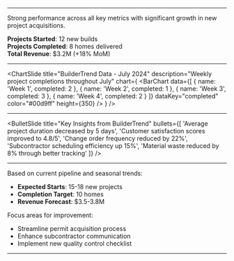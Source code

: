 
<SlidePage>

<TitleSlide 
  title="July 2024 Report" 
  subtitle="Construction Projects Update"
  author="Mitchell Metz"
  date="July 31, 2024"
/>

---

<ContentSlide title="July Overview" layout="center">

Strong performance across all key metrics with significant growth in new project acquisitions.

**Projects Started**: 12 new builds  
**Projects Completed**: 8 homes delivered  
**Total Revenue**: $3.2M (+18% MoM)

</ContentSlide>

---

<ChartSlide 
  title="BuilderTrend Data - July 2024"
  description="Weekly project completions throughout July"
  chart={
    <BarChart
      data={[
        { name: 'Week 1', completed: 2 },
        { name: 'Week 2', completed: 1 },
        { name: 'Week 3', completed: 3 },
        { name: 'Week 4', completed: 2 }
      ]}
      dataKey="completed"
      color="#00d9ff"
      height={350}
    />
  }
/>

---

<BulletSlide 
  title="Key Insights from BuilderTrend"
  bullets={[
    'Average project duration decreased by 5 days',
    'Customer satisfaction scores improved to 4.8/5',
    'Change order frequency reduced by 22%',
    'Subcontractor scheduling efficiency up 15%',
    'Material waste reduced by 8% through better tracking'
  ]}
/>

---

<ContentSlide title="August Projections" layout="left">

Based on current pipeline and seasonal trends:

- **Expected Starts**: 15-18 new projects
- **Completion Target**: 10 homes
- **Revenue Forecast**: $3.5-3.8M

Focus areas for improvement:
- Streamline permit acquisition process
- Enhance subcontractor communication
- Implement new quality control checklist

</ContentSlide>

---

<TitleSlide 
  title="Thank You" 
  subtitle="Questions & Discussion"
/>

</SlidePage>
